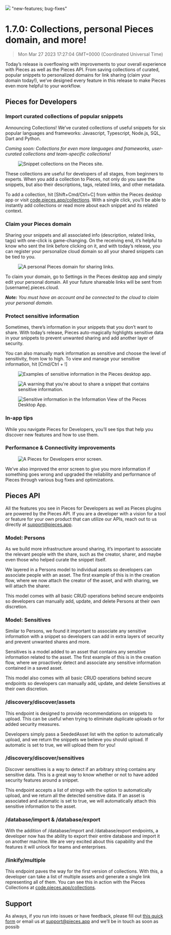 ![](https://uploads-ssl.webflow.com/6143afec68f555387049efb3/640a4945452d1e97f6f8a6de_PFDPiecesOS-1_7_0_8097c448b8676927edddd48436e562dd_2000.jpeg)
"new-features; bug-fixes"
# 1.7.0: Collections, personal Pieces domain, and more!
> Mon Mar 27 2023 17:27:04 GMT+0000 (Coordinated Universal Time)
<p>Today’s release is overflowing with improvements to your overall experience with Pieces as well as the Pieces API. From saving collections of curated, popular snippets to personalized domains for link sharing (claim your domain today!), we’ve designed every feature in this release to make Pieces even more helpful to your workflow.</p><h2 id="813ep">Pieces for Developers</h2><h3 id="4ia6j">Import curated collections of popular snippets</h3><p>Announcing Collections! We’ve curated collections of useful snippets for six popular languages and frameworks: Javascript, Typescript, Node.js, SQL, Dart and Python.</p><p><em>Coming soon: Collections for even more languages and frameworks, user-curated collections and team-specific collections!</em></p><figure class="w-richtext-figure-type-image w-richtext-align-center" data-rt-type="image" data-rt-align="center"><div><img alt="Snippet collections on the Pieces site." src="https://uploads-ssl.webflow.com/6143afec68f555387049efb3/63a0c9fdbe957d67938fa0ac_ScreenShot2022-06-30at12_20_50AM_34099dd729c06ff1180753c1f23e3753_800.jpeg" /></div></figure><p>These collections are useful for developers of all stages, from beginners to experts. When you add a collection to Pieces, not only do you save the snippets, but also their descriptions, tags, related links, and other metadata.</p><p>To add a collection, hit [Shift+Cmd/Ctrl+C] from within the Pieces desktop app or visit <a href="http://code.pieces.app/collections" target="_blank" rel="noopener noreferrer">code.pieces.app/collections</a>. With a single click, you’ll be able to instantly add collections or read more about each snippet and its related context.</p><h3 id="71kbd">Claim your Pieces domain</h3><p>Sharing your snippets and all associated info (description, related links, tags) with one-click is game-changing. On the receiving end, it’s helpful to know who sent the link before clicking on it, and with today’s release, you can register your personalize cloud domain so all your shared snippets can be tied to you.</p><figure class="w-richtext-figure-type-image w-richtext-align-center" data-rt-type="image" data-rt-align="center"><div><img alt="A personal Pieces domain for sharing links." src="https://uploads-ssl.webflow.com/6143afec68f555387049efb3/63a0c9fdbe957d820c8fa03c_ScreenShot2022-06-30at12_53_14AM_037be1ece9aed7c8b891090634682c35_800.jpeg" /></div></figure><p>To claim your domain, go to Settings in the Pieces desktop app and simply edit your personal domain. All your future shareable links will be sent from [username].pieces.cloud.</p><p><em><strong>Note:</strong> You must have an account and be connected to the cloud to claim your personal domain.</em></p><h3 id="elu5k">Protect sensitive information</h3><p>Sometimes, there’s information in your snippets that you don’t want to share. With today’s release, Pieces auto-magically highlights sensitive data in your snippets to prevent unwanted sharing and add another layer of security.</p><p>You can also manually mark information as sensitive and choose the level of sensitivity, from low to high. To view and manage your sensitive information, hit [Cmd/Ctrl + !]</p><figure class="w-richtext-figure-type-image w-richtext-align-center" data-rt-type="image" data-rt-align="center"><div><img alt="Examples of sensitive information in the Pieces desktop app." src="https://uploads-ssl.webflow.com/6143afec68f555387049efb3/63a0c9fdbe957d48098fa0ab_ScreenShot2022-06-30at12_59_44AM_99bab101ebdf11ae049490df11c6d82a_800.jpeg" /></div></figure><figure class="w-richtext-figure-type-image w-richtext-align-center" data-rt-type="image" data-rt-align="center"><div><img alt="A warning that you&#39;re about to share a snippet that contains sensitive information." src="https://uploads-ssl.webflow.com/6143afec68f555387049efb3/63a0c9fdbe957dc0d28fa03b_ScreenShot2022-06-30at1_00_09AM_c20d65933638f2d6a49c6a3e51f00331_800.jpeg" /></div></figure><figure class="w-richtext-figure-type-image w-richtext-align-center" data-rt-type="image" data-rt-align="center"><div><img alt="Sensitive information in the Information View of the Pieces Desktop App." src="https://uploads-ssl.webflow.com/6143afec68f555387049efb3/63a0c9fdbe957dac188fa023_ScreenShot2022-06-30at12_58_16AM_2423a67ff69d60af91010691bcbbbdd1_800.jpeg" /></div></figure><h3 id="7cfbb">In-app tips</h3><p>While you navigate Pieces for Developers, you’ll see tips that help you discover new features and how to use them.</p><h3 id="20tdi">Performance &amp; Connectivity improvements</h3><figure class="w-richtext-figure-type-image w-richtext-align-center" data-rt-type="image" data-rt-align="center"><div><img alt="A Pieces for Developers error screen." src="https://uploads-ssl.webflow.com/6143afec68f555387049efb3/63a0c9fdbe957d06718fa011_ScreenShot2022-06-30at12_54_25AM_dcd55308812c18bad1ace9bb5bf6fd17_800.jpeg" /></div></figure><p>We’ve also improved the error screen to give you more information if something goes wrong and upgraded the reliability and performance of Pieces through various bug fixes and optimizations.</p><h2 id="4nb98">Pieces API</h2><p>All the features you see in Pieces for Developers as well as Pieces plugins are powered by the Pieces API. If you are a developer with a vision for a tool or feature for your own product that can utilize our APIs, reach out to us directly at <a href="mailto:support@pieces.app" target="_blank" rel="noopener noreferrer">support@pieces.app</a>.</p><h3 id="5b113">Model: Persons</h3><p>As we build more infrastructure around sharing, it’s important to associate the relevant people with the share, such as the creator, sharer, and maybe even those who helped curate the snippet itself.</p><p>We layered in a Persons model to individual assets so developers can associate people with an asset. The first example of this is in the creation flow, where we now attach the creator of the asset, and with sharing, we will attach the sharer.</p><p>This model comes with all basic CRUD operations behind secure endpoints so developers can manually add, update, and delete Persons at their own discretion.</p><h3 id="fkjq1">Model: Sensitives</h3><p>Similar to Persons, we found it important to associate any sensitive information with a snippet so developers can add in extra layers of security and prevent unwanted shares and more.</p><p>Sensitives is a model added to an asset that contains any sensitive information related to the asset. The first example of this is in the creation flow, where we proactively detect and associate any sensitive information contained in a saved asset.</p><p>This model also comes with all basic CRUD operations behind secure endpoints so developers can manually add, update, and delete Sensitives at their own discretion.</p><h3 id="emhtu">/discovery/discover/assets</h3><p>This endpoint is designed to provide recommendations on snippets to upload. This can be useful when trying to eliminate duplicate uploads or for added security measures.</p><p>Developers simply pass a SeededAsset list with the option to automatically upload, and we return the snippets we believe you should upload. If automatic is set to true, we will upload them for you!</p><h3 id="cjdsk">/discovery/discover/sensitives</h3><p>Discover sensitives is a way to detect if an arbitrary string contains any sensitive data. This is a great way to know whether or not to have added security features around a snippet.</p><p>This endpoint accepts a list of strings with the option to automatically upload, and we return all the detected sensitive data. If an asset is associated and automatic is set to true, we will automatically attach this sensitive information to the asset.</p><h3 id="7s0f4">/database/import &amp; /database/export</h3><p>With the addition of /database/import and /database/export endpoints, a developer now has the ability to export their entire database and import it on another machine. We are very excited about this capability and the features it will unlock for teams and enterprises.</p><h3 id="7mgvm">/linkify/multiple</h3><p>This endpoint paves the way for the first version of collections. With this, a developer can take a list of multiple assets and generate a single link representing all of them. You can see this in action with the Pieces Collections at <a href="https://code.pieces.app/collections" target="_blank" rel="noopener noreferrer">code.pieces.app/collections</a>.</p><h2 id="3mijc">Support</h2><p>As always, if you run into issues or have feedback, please fill out <a href="https://getpieces.typeform.com/to/mCjBSIjF" target="_blank" rel="noopener noreferrer">this quick form</a> or email us at <a href="mailto:support@pieces.app" target="_blank" rel="noopener noreferrer">support@pieces.app</a> and we’ll be in touch as soon as possib
